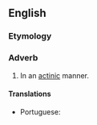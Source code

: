 ==English==

===Etymology===
{{suffix|en|actinic|ally}}

===Adverb===
{{en-adv|-}}

# In an [[actinic]] manner.

====Translations====
{{trans-top|in an actinic manner}}
* Portuguese: {{t|pt|actinicamente}}
{{trans-mid}}
{{trans-bottom}}